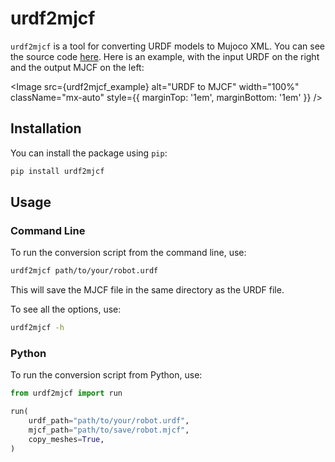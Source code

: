 
# urdf2mjcf

`urdf2mjcf` is a tool for converting URDF models to Mujoco XML. You can see the source code [here](https://github.com/kscalelabs/urdf2mjcf). Here is an example, with the input URDF on the right and the output MJCF on the left:

<Image
  src={urdf2mjcf_example}
  alt="URDF to MJCF"
  width="100%"
  className="mx-auto"
  style={{ marginTop: '1em', marginBottom: '1em' }}
/>

## Installation

You can install the package using `pip`:

```bash
pip install urdf2mjcf
```

## Usage

### Command Line

To run the conversion script from the command line, use:

```bash
urdf2mjcf path/to/your/robot.urdf
```

This will save the MJCF file in the same directory as the URDF file.

To see all the options, use:

```bash
urdf2mjcf -h
```

### Python

To run the conversion script from Python, use:

```python
from urdf2mjcf import run

run(
    urdf_path="path/to/your/robot.urdf",
    mjcf_path="path/to/save/robot.mjcf",
    copy_meshes=True,
)
```
